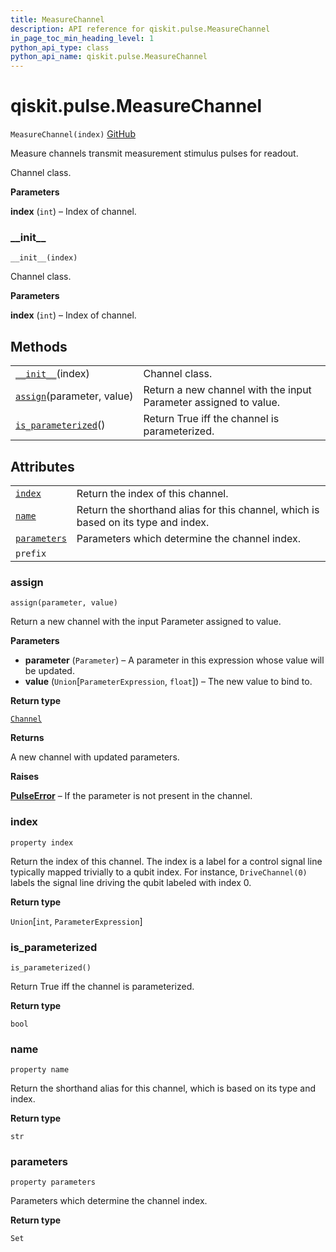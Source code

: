 ```yaml
---
title: MeasureChannel
description: API reference for qiskit.pulse.MeasureChannel
in_page_toc_min_heading_level: 1
python_api_type: class
python_api_name: qiskit.pulse.MeasureChannel
---
```


# qiskit.pulse.MeasureChannel

<span id="qiskit.pulse.MeasureChannel" />

`MeasureChannel(index)` [GitHub](https://github.com/qiskit/qiskit/tree/stable/0.18/qiskit/pulse/channels.py "view source code")

Measure channels transmit measurement stimulus pulses for readout.

Channel class.

**Parameters**

**index** (`int`) – Index of channel.

### \_\_init\_\_

<span id="qiskit.pulse.MeasureChannel.__init__" />

`__init__(index)`

Channel class.

**Parameters**

**index** (`int`) – Index of channel.

## Methods

|                                                                                                                      |                                                                  |
| -------------------------------------------------------------------------------------------------------------------- | ---------------------------------------------------------------- |
| [`__init__`](#qiskit.pulse.MeasureChannel.__init__ "qiskit.pulse.MeasureChannel.__init__")(index)                    | Channel class.                                                   |
| [`assign`](#qiskit.pulse.MeasureChannel.assign "qiskit.pulse.MeasureChannel.assign")(parameter, value)               | Return a new channel with the input Parameter assigned to value. |
| [`is_parameterized`](#qiskit.pulse.MeasureChannel.is_parameterized "qiskit.pulse.MeasureChannel.is_parameterized")() | Return True iff the channel is parameterized.                    |

## Attributes

|                                                                                                  |                                                                                    |
| ------------------------------------------------------------------------------------------------ | ---------------------------------------------------------------------------------- |
| [`index`](#qiskit.pulse.MeasureChannel.index "qiskit.pulse.MeasureChannel.index")                | Return the index of this channel.                                                  |
| [`name`](#qiskit.pulse.MeasureChannel.name "qiskit.pulse.MeasureChannel.name")                   | Return the shorthand alias for this channel, which is based on its type and index. |
| [`parameters`](#qiskit.pulse.MeasureChannel.parameters "qiskit.pulse.MeasureChannel.parameters") | Parameters which determine the channel index.                                      |
| `prefix`                                                                                         |                                                                                    |

### assign

<span id="qiskit.pulse.MeasureChannel.assign" />

`assign(parameter, value)`

Return a new channel with the input Parameter assigned to value.

**Parameters**

*   **parameter** (`Parameter`) – A parameter in this expression whose value will be updated.
*   **value** (`Union`\[`ParameterExpression`, `float`]) – The new value to bind to.

**Return type**

[`Channel`](qiskit.pulse.channels#channel "qiskit.pulse.channels.Channel")

**Returns**

A new channel with updated parameters.

**Raises**

[**PulseError**](qiskit.pulse.PulseError "qiskit.pulse.PulseError") – If the parameter is not present in the channel.

### index

<span id="qiskit.pulse.MeasureChannel.index" />

`property index`

Return the index of this channel. The index is a label for a control signal line typically mapped trivially to a qubit index. For instance, `DriveChannel(0)` labels the signal line driving the qubit labeled with index 0.

**Return type**

`Union`\[`int`, `ParameterExpression`]

### is\_parameterized

<span id="qiskit.pulse.MeasureChannel.is_parameterized" />

`is_parameterized()`

Return True iff the channel is parameterized.

**Return type**

`bool`

### name

<span id="qiskit.pulse.MeasureChannel.name" />

`property name`

Return the shorthand alias for this channel, which is based on its type and index.

**Return type**

`str`

### parameters

<span id="qiskit.pulse.MeasureChannel.parameters" />

`property parameters`

Parameters which determine the channel index.

**Return type**

`Set`

